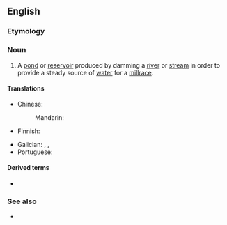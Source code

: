 ==English==

===Etymology===
{{compound|en|mill|pond}}

===Noun===
{{en-noun}}

# A [[pond]] or [[reservoir]] produced by damming a [[river]] or [[stream]] in order to provide a steady source of [[water]] for a [[millrace]].

====Translations====
{{trans-top|pond or reservoir}}
* Chinese:
*: Mandarin: {{t-needed|cmn}}
* Finnish: {{t|fi|myllylampi}}
{{trans-mid}}
* Galician: {{t|gl|banzado|m}}, {{t+|gl|cubo|m}}, {{t+|gl|presa|f}}
* Portuguese: {{t-needed|pt}}
{{trans-bottom}}

====Derived terms====
* {{l|en|calm as a millpond}}

===See also===
* {{l|en|milldam}}